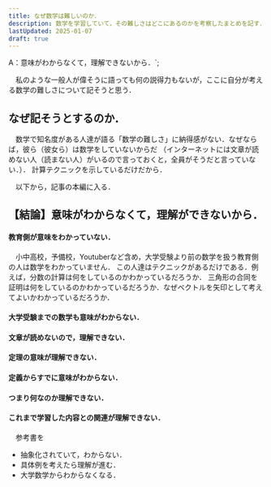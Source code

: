 ```yaml
---
title: なぜ数学は難しいのか．
description: 数学を学習していて，その難しさはどこにあるのかを考察したまとめを記す．
lastUpdated: 2025-01-07
draft: true
---
```

A：意味がわからなくて，理解できないから．`;


　私のような一般人が偉そうに語っても何の説得力もないが，ここに自分が考える数学の難しさについて記そうと思う．

## なぜ記そうとするのか．
　数学で知名度がある人達が語る「数学の難しさ」に納得感がない．なぜならば，彼ら（彼女ら）は数学をしていないからだ
（インターネットには文章が読めない人（読まない人）がいるので言っておくと，全員がそうだと言っていない．）．
計算テクニックを示しているだけだから．

　以下から，記事の本編に入る．

## 【結論】意味がわからなくて，理解ができないから．


#### 教育側が意味をわかっていない．
　小中高校，予備校，Youtuberなど含め，大学受験より前の数学を扱う教育側の人は数学をわかっていません．
この人達はテクニックがあるだけである．例えば，分数の計算は何をしているのかわかっているだろうか．
三角形の合同を証明は何をしているのかわかっているだろうか．なぜベクトルを矢印として考えてよいかわかっているだろうか．


#### 大学受験までの数学も意味がわからない．


#### 文章が読めないので，理解できない．



#### 定理の意味が理解できない．


#### 定義からすでに意味がわからない．

#### つまり何なのか理解できない．

#### これまで学習した内容との関連が理解できない．
　参考書を


- 抽象化されていて，わからない．
- 具体例を考えたら理解が進む．
- 大学数学からわからなくなる．
